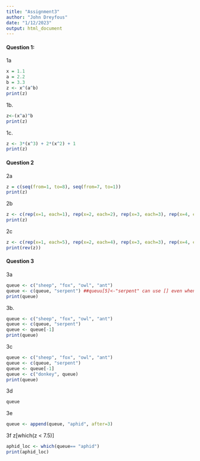 ```yaml
---
title: "Assignment3"
author: "John Dreyfous"
date: "1/12/2023"
output: html_document
---
```

#### Question 1:
1a
```r
x = 1.1
a = 2.2
b = 3.3
z <- x^(a^b)
print(z)
```
1b. 
```r
z<-(x^a)^b
print(z)
```
1c.
```r
z <- 3*(x^3) + 2*(x^2) + 1
print(z)
```
#### Question 2
2a
```r
z = c(seq(from=1, to=8), seq(from=7, to=1))
print(z)
```
2b
```r
z <- c(rep(x=1, each=1), rep(x=2, each=2), rep(x=3, each=3), rep(x=4, each=4), rep(x=5, each=5))
print(z)
```
2c
```r
z <- c(rep(x=1, each=5), rep(x=2, each=4), rep(x=3, each=3), rep(x=4, each=2), rep(x=5, each=1))
print(rev(z))
```
#### Question 3

3a
```r
queue <- c("sheep", "fox", "owl", "ant")
queue <- c(queue, "serpent") ##queuu[5]<-"serpent" can use [] even when values does not exist yet
print(queue)
```
3b. 
```r
queue <- c("sheep", "fox", "owl", "ant")
queue <- c(queue, "serpent")
queue <- queue[-1]
print(queue)
```
3c
```r
queue <- c("sheep", "fox", "owl", "ant")
queue <- c(queue, "serpent")
queue <- queue[-1]
queue <- c("donkey", queue)
print(queue)
```
3d
```r
queue
```
3e 
```r
queue <- append(queue, "aphid", after=3)
```
3f
z[which(z < 7.5)]
```r
aphid_loc <- which(queue== "aphid")
print(aphid_loc)
```
